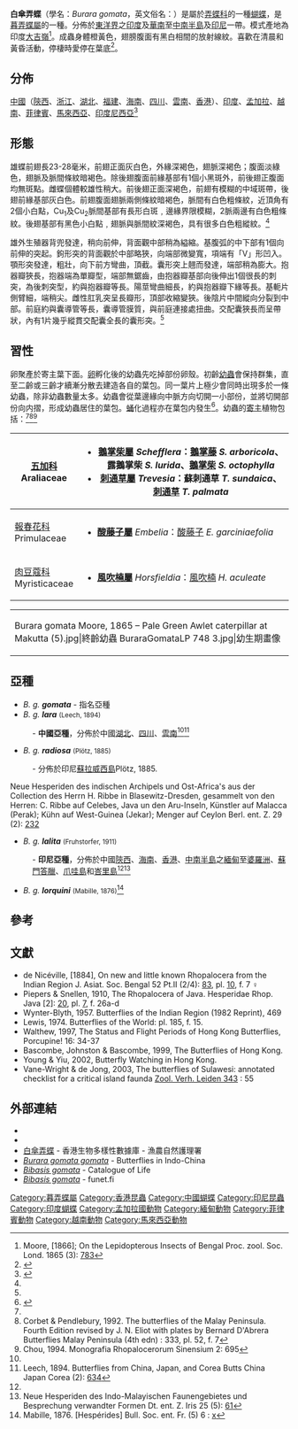 {{NoteTA|G1=Butterfly}}
{{Speciesbox
| name = 白傘弄蝶
| image = Burara gomata IMG 3970.jpg
| image_width = 300px
| image_caption = 停棲
| image2 = Close wing posture mud-puddling of Burara amara (Moore, (1866)) – Small Green Awlet Z 7904.jpg
| image2_width = 300px
| image2_caption = 吸水
| status = NE
| status_system = iucn3.1
| status_ref = 
| genus = Burara
| species = gomata
| authority = (Moore, 1866)
| range_map = 
| range_map_width = 
| range_map_caption = 
| subdivision_ranks = 亞種
| subdivision = 共有5個亞種，詳閱正文。
| synonyms = 
* ''Ismene gomata'' <small>Moore, [1866]</small>
* ''Bibasis gomata'' <small>(Moore, [1866])</small>
* ''Choaspes gomata'' <small>de Nicéville, [1884]</small>
}}
'''白傘弄蝶'''（學名：''Burara gomata''，英文俗名：{{lang|en|Pale Green Awlet}}）是屬於[[弄蝶科|弄蝶科]]的一種[[蝴蝶|蝴蝶]]，是[[暮弄蝶屬|暮弄蝶屬]]的一種。分佈於[[東洋界|東洋界]]之[[印度|印度]]及[[華南|華南]]至[[中南半島|中南半島]]及[[印尼|印尼]]一帶。模式產地為印度[[大吉嶺|大吉嶺]]<ref>Moore, [1866]; On the Lepidopterous Insects of Bengal Proc. zool. Soc. Lond. 1865 (3): [https://archive.org/stream/proceedingsofgen65zool#page/783/mode/1up 783]</ref>。成蟲身體橙黃色，翅膀腹面有黑白相間的放射線紋。喜歡在清晨和黃昏活動，停棲時愛停在葉底<ref>{{Cite book|author=羅益奎、許永亮|title=郊野情報蝴蝶篇 (第三版)|publisher=漁農自然護理署|date=2010|ISBN=9882016316|page=78-79}}</ref>。

== 分佈 ==
[[中國|中國]]（[[陝西|陝西]]、[[浙江|浙江]]、[[湖北|湖北]]、[[福建|福建]]、[[海南|海南]]、[[四川|四川]]、[[雲南|雲南]]、[[香港|香港]]）、[[印度|印度]]、[[孟加拉|孟加拉]]、[[越南|越南]]、[[菲律賓|菲律賓]]、[[馬來西亞|馬來西亞]]、[[印度尼西亞|印度尼西亞]]<ref name=c2015>{{Cite book|author=袁鋒、袁向群、薛國喜|title=中國動物誌 昆蟲綱 第五十五卷 鱗翅目 弄蝶科|location=中國|publisher=科學出版社|date=2015|ISBN=9787030439147|page=96-100}}</ref>

== 形態 ==
雄蝶前翅長23-28毫米，前翅正面灰白色，外緣深褐色，翅脈深褐色；腹面淡綠色，翅脈及脈間條紋暗褐色。除後翅腹面前緣基部有1個小黑斑外，前後翅正腹面均無斑點。雌蝶個體較雄性稍大。前後翅正面深褐色，前翅有模糊的中域斑帶，後翅前緣基部灰白色。前翅腹面翅脈兩側條紋暗褐色，脈間有白色粗條紋，近頂角有2個小白點，Cu<sub>1</sub>及Cu<sub>2</sub>脈間基部有長形白斑﹐邊緣界限模糊，2脈兩邊有白色粗條紋。後翅基部有黑色小白點﹐翅脈與脈間紋深褐色，具有很多白色粗縱紋。<ref name=c2015/>

雄外生殖器背兜發達，稍向前伸，背面觀中部稍為縊縮。基腹弧的中下部有1個向前伸的突起。鉤形突的背面觀於中部略狹，向端部微變寬，項端有「V」形凹入。顎形突發達，粗壯，向下前方彎曲，頂截。囊形突上翹而發達，端部稍為膨大。抱器瓣狹長，抱器端為單瓣型，端部無鋸齒，由抱器瓣基部向後伸出1個很長的刺突，為後刺突型，約與抱器瓣等長。陽莖彎曲細長，約與抱器瓣下緣等長。基軛片側臂細，端稍尖。雌性肛乳突呈長瓣形，頂部收縮變狹。後陰片中間縱向分裂到中部。前庭約與囊導管等長，囊導管膜質，與前庭連接處扭曲。交配囊狹長而呈帶狀，內有1片幾乎縱貫交配囊全長的囊形突。<ref name=c2015/>

== 習性 ==
卵聚產於寄主葉下面。[[卵|卵]]孵化後的幼蟲先吃掉部份卵殼。初齡[[幼蟲|幼蟲]]會保持群集，直至二齡或三齡才續漸分散去建造各自的葉包。同一葉片上極少會同時出現多於一條幼蟲，除非幼蟲數量太多。幼蟲會從葉邊緣向中脈方向切開一小部份，並將切開部份向内摺，形成幼蟲居住的葉包。[[蛹|蛹]]化過程亦在葉包内發生<ref>{{Cite book|author=楊建業、饒戈、丘紹文|title=香港蝴蝶圖誌 (卷一)|publisher=香港鱗翅目學會|date=2007 |ISBN=978-962-86943-2-7|page=2-3}}</ref>。幼蟲的[[寄主|寄主]]植物包括：<ref name=c2015/><ref>Corbet & Pendlebury, 1992. The butterflies of the Malay Peninsula. Fourth Edition revised by J. N. Eliot with plates by Bernard D'Abrera Butterflies Malay Peninsula (4th edn) : 333, pl. 52, f. 7</ref><ref>Chou, 1994. Monografia Rhopalocerorum Sinensium 2: 695</ref>
{| class="wikitable"
|-
! [[五加科|五加科]]<br> Araliaceae
|
* '''[[鵝掌柴屬|鵝掌柴屬]]''' ''Schefflera''：[[鵝掌藤|鵝掌藤]] ''S. arboricola''、露鵝掌柴 ''S. lurida''、[[鵝掌柴|鵝掌柴]] ''S. octophylla''
* '''[[刺通草屬|刺通草屬]]''' ''Trevesia''：蘇刺通草 ''T. sundaica''、[[刺通草|刺通草]] ''T. palmata''
|-
! [[報春花科|報春花科]]<br> Primulaceae
| 
* '''[[酸藤子屬|酸藤子屬]]''' ''Embelia''：[[酸藤子|酸藤子]] ''E. garciniaefolia''
|-
! [[肉豆蔻科|肉豆蔻科]]<br> Myristicaceae
| 
* '''[[風吹楠屬|風吹楠屬]]''' ''Horsfieldia''：[[風吹楠|風吹楠]] ''H. aculeate''
|}
{|
|-
| 
<gallery mode="packed">
Burara gomata Moore, 1865 – Pale Green Awlet caterpillar at Makutta (5).jpg|終齡幼蟲
BuraraGomataLP 748 3.jpg|幼生期畫像
</gallery>
|}

== 亞種 ==
* ''B. g. '''gomata''''' - 指名亞種
* ''B. g. '''lara''''' <small>(Leech, 1894)</small>
:- '''中國亞種'''，分佈於中國[[湖北|湖北]]、[[四川|四川]]、[[雲南|雲南]]<ref name=c2015/><ref>Leech, 1894. Butterflies from China, Japan, and Corea Butts China Japan Corea (2): [https://archive.org/stream/butterfliesfromc02leecrich#page/634/mode/1up 634]</ref>
* ''B. g. '''radiosa''''' <small>(Plötz, 1885)</small>
:- 分佈於印尼[[蘇拉威西島|蘇拉威西島]]<ref>Plötz, 1885.
Neue Hesperiden des indischen Archipels und Ost-Africa's aus der Collection des Herrn H. Ribbe in Blasewitz-Dresden, gesammelt von den Herren: C. Ribbe auf Celebes, Java un den Aru-Inseln, Künstler auf Malacca (Perak); Kühn auf West-Guinea (Jekar); Menger auf Ceylon Berl. ent. Z. 29 (2): [https://archive.org/stream/berlinerentomolo291885berl#page/232/mode/1up 232]</ref>
* ''B. g. '''lalita''''' <small>(Fruhstorfer, 1911)</small>
:- '''印尼亞種'''，分佈於中國[[陝西|陝西]]、[[海南|海南]]、[[香港|香港]]、[[中南半島|中南半島]]之[[緬甸|緬甸]]至[[婆羅洲|婆羅洲]]、[[蘇門答臘|蘇門答臘]]、[[爪哇島|爪哇島]]和[[峇里島|峇里島]]<ref name=c2015/><ref>Neue Hesperiden des Indo-Malayischen Faunengebietes und Besprechung verwandter Formen Dt. ent. Z. Iris 25 (5): [https://archive.org/stream/deutscheentomolo251911ento#page/61/mode/1up 61]</ref>
* ''B. g. '''lorquini''''' <small>(Mabille, 1876)</small><ref>Mabille, 1876. [Hespérides] Bull. Soc. ent. Fr. (5) 6 : [https://archive.org/stream/annalesdelasoci561876soci#page/n703/mode/1up x]</ref>

== 參考 ==
{{reflist|2}}

== 文獻 ==
{{Div col}}
* de Nicéville, [1884], On new and little known Rhopalocera from the Indian Region J. Asiat. Soc. Bengal 52 Pt.II (2/4): [https://archive.org/stream/journalofasi521883unse#page/83/mode/1up 83], pl. [https://archive.org/stream/journalofasi521883unse#page/n94/mode/1up 10], f. 7 ♀
* Piepers & Snellen, 1910, The Rhopalocera of Java. Hesperidae Rhop. Java [2]: [https://archive.org/stream/rhopaloceraofjav02piep#page/20/mode/1up 20], pl. [https://archive.org/stream/rhopaloceraofjav02piep#page/n112/mode/1up 7], f. 26a-d
* Wynter-Blyth, 1957. Butterflies of the Indian Region (1982 Reprint), 469
* Lewis, 1974. Butterflies of the World: pl. 185, f. 15.
* Walthew, 1997, The Status and Flight Periods of Hong Kong Butterflies, Porcupine! 16: 34-37
* Bascombe, Johnston & Bascombe, 1999, The Butterflies of Hong Kong.
* Young & Yiu, 2002, Butterfly Watching in Hong Kong.
* Vane-Wright & de Jong, 2003, The butterflies of Sulawesi: annotated checklist for a critical island faunda [http://www.repository.naturalis.nl/record/220217 Zool. Verh. Leiden 343] {{Wayback|url=http://www.repository.naturalis.nl/record/220217 |date=20190720140242 }}: 55
{{Div col end}}

== 外部連結 ==
* {{Commonscat-inline|Burara gomata}}
* {{Wikispecies-inline|Burara gomata}}
* [https://www.afcd.gov.hk/tc_chi/conservation/hkbiodiversity/database/popup_record.php?id=2752 白傘弄蝶] - 香港生物多樣性數據庫 - 漁農自然護理署
* [http://yutaka.it-n.jp/hes/90110001.html ''Burara gomata gomata''] {{Wayback|url=http://yutaka.it-n.jp/hes/90110001.html |date=20190914203635 }} - Butterflies in Indo-China {{en}}
* [http://www.catalogueoflife.org/col/details/species/id/d19f458eeff5a29e0a2703fb2996f6bd ''Bibasis gomata''] - Catalogue of Life {{en}}
* [https://www.nic.funet.fi/pub/sci/bio/life/insecta/lepidoptera/ditrysia/hesperioidea/hesperiidae/coeliadinae/bibasis/#gomata ''Bibasis gomata''] {{Wayback|url=https://www.nic.funet.fi/pub/sci/bio/life/insecta/lepidoptera/ditrysia/hesperioidea/hesperiidae/coeliadinae/bibasis/#gomata |date=20200202070435 }} - funet.fi {{en}}
{{Taxonbar}}

[[Category:暮弄蝶屬|Category:暮弄蝶屬]]
[[Category:香港昆蟲|Category:香港昆蟲]]
[[Category:中國蝴蝶|Category:中國蝴蝶]]
[[Category:印尼昆蟲|Category:印尼昆蟲]]
[[Category:印度蝴蝶|Category:印度蝴蝶]]
[[Category:孟加拉國動物|Category:孟加拉國動物]]
[[Category:緬甸動物|Category:緬甸動物]]
[[Category:菲律賓動物|Category:菲律賓動物]]
[[Category:越南動物|Category:越南動物]]
[[Category:馬來西亞動物|Category:馬來西亞動物]]